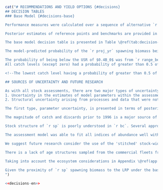 ```r
cat("# RECOMMENDATIONS AND YIELD OPTIONS {#decisions}
## DECISION TABLES
### Base Model {#decisions-base}

Performance measures were calculated over a sequence of alternative `r end_yr` projected catch levels and are based on one-year projections to `r assess_yr`. Projected, bias-corrected log recruitment anomalies in `r end_yr` and `r assess_yr` were drawn randomly from a normal distribution, $~N(0,\tau^2)$.

Posterior estimates of reference points and benchmarks are provided in Table \@ref(tab:reference-points-table). A decision table is presented showing predicted probabilities of undesirable states under alternative `r assess_yr` projected catch levels (Table \@ref(tab:decision-table)). An undesirable biomass-based performance measure is defined to occur when the `r proj_yr` projected  spawning biomass is below the reference point or benchmark, i.e., the ratio `r paste0('$B_{', proj_yr, '}/B_\mathrm{ReferencePoint} < 1$')`. An undesirable fishing mortality-based performance measure is defined to occur when projected `r assess_yr` fishing mortality is above the reference point, i.e., `r paste0('$F_{', assess_yr, '}/F_\mathrm{ReferencePoint} > 1$')`. Probabilities in the decision tables are measured as the proportion of posterior samples that meet the above criteria (i.e., proportion of posterior samples < 1 for biomass-based performance measures; and proportion of posterior samples > 1 for fishing mortality-based performance measures).

The base model decision table is presented in Table \@ref(tab:decision-table). Alternative `r assess_yr` catch levels are presented from 0 t to 50,000 t. Catches are shown in 2,000 t increments from zero to 10,000 t; then in 1,000 t increments between 10,000 t and 20,000 t; and then in 2,000 t increments from 22,000 t to 30,000 t. A catch level of 50,000 t is also given for reference purposes as it was included in the last assessment [@grandin2017].

The model-predicted probability of the `r proj_yr` spawning biomass being below the `r assess_yr` spawning biomass ranged from `r prob_proj_less_assess_0` under zero `r assess_yr` catch to `r prob_proj_less_assess_10` under 10,000 t of catch, which is double the current total TAC. At 50,000 t, the probability is `r prob_proj_less_assess_50`. The TAC that is closest to 0.5 probability of the biomass declining from `r assess_yr` to `r proj_yr` (while still being below 0.5) is `r prob_less_50_50$tac`,000 t, at a probability of `r val_less_50_50`.

The probability of being below the USR of $0.4B_0$ was from `r range_below_04bo[1]` to `r range_below_04bo[2]` over the range of catch levels considered; the probability of being below the LRP of $0.2B_0$ for the same catch range was from `r range_below_02bo[1]` to `r range_below_02bo[2]`.
All catch levels (except zero) had a probability of greater than 0.5 of the `r proj_yr` biomass being under the $0.4B_0$ reference point. 

<!--The lowest catch level having a probability of greater than 0.5 of the `r proj_yr` biomass being under the $0.2B_0$ limit reference point was `r row_greater_50_50_02bo$tac`,000 t, with a probability of `r prob_greater_50_50_02bo`.-->

## SOURCES OF UNCERTAINTY AND FUTURE RESEARCH

As with all stock assessments, there are two major types of uncertainty in the advice presented in this document:
1. Uncertainty in the estimates of model parameters within the assessment
2. Structural uncertainty arising from processes and data that were not included in the assessment

The first type, parameter uncertainty, is presented in terms of posterior credible intervals for parameters and state variables such as biomass, recruitment, and fishing mortality. This uncertainty was captured in the decision tables and was further explored using sensitivity analyses.

The magnitude of catch and discards prior to 1996 is a major source of structural uncertainty in this assessment. As discussed in Section \@ref(sec:catch-data), all catch data prior to 1996 were omitted from this assessment on the recommendation of industry advisors and Technical Working Group, as was done in the `r la`. `r sp` is known to have been discarded at sea in large quantities due to proteolysis of the flesh if catches were not landed and frozen quickly after capture. Applications of ratio estimators or models to estimate historical discard rates were rejected as analytical tools due to discarding of whole tows and changes to discarding behaviour over time.

Stock structure of `r sp` is poorly understood in `r bc`. Several approaches are available to improve understanding of stock structure including genetic analysis, analysis of otolith microchemistry, and analysis of life-history traits such as growth and maturity. `r sp` is managed as a coast-wide stock. If there are distinct stocks within `r bc` waters, there may be risks associated with taking a large proportion of the TAC from one area. In particular, the less steep decline in the `r qcs` compared to the declines seen in the other survey indexes raises questions about stock structure.

The assessment model was able to fit all indices of abundance well with the possible exception of the `r qcs`. Although the index has declined since 2015 (and in particular in 2021 after the initial Technical Working Group meetings), the decline has been somewhat less pronounced than the other surveys or the `r dcpue`. We attempted to better fit the `r qcs` with survey-specific time-varying selectivity, but we were unable to obtain satisfactory estimates of selectivity and MCMC diagnostics on this model and so used time-invariant selectivity in the base model. It is possible Queen Charlotte Sound represents a nursery ground for `r sp` or factors affecting local distribution or movement (such as environmental conditions) have resulted in a moderately different index pattern in the `r qcs` compared to the other surveys. Overall, the congruence between the coast-wide 'stitched' synoptic survey and the `r dcpue` give us some confidence that both data sources are capturing underlying biomass dynamics.

We suggest future research consider the use of the 'stitched' stock-wide geostatistical index as a replacement for considering each of the synoptic surveys as independent samples from the same overall stock (sometimes with different selectivities). The distinct age composition data precluded us from doing that in this assessment, but future research could consider the impact of considering these composition data as independent samples from the same overall stock (perhaps with area and density expansion) or standardizing these data as well with a similar multivariate geostatistical model.

There is a lack of age structures sampled from the commercial fleets from 2020 onwards. This would have had a minimal effect on this assessment given the last year of data was 2021. However, this may have an increasingly large impact on the assessment in terms of estimating selectivity, recruitment, and tracking age-cohorts within the composition data. Retrospective analyses could be conducted excluding existing commercial age data to partially evaluate this impact. Simulation analyses, possibly including closed-loop simulation, could also evaluate this impact. However, we think it is reasonable to assume that some level of continued age structure sampling from the commercial fleet will be important to this assessment going forward.

Taking into account the ecosystem considerations in Appendix \@ref(app:eco) and known biology of `r sp`, there are no clear indications that current environmental conditions should modify the catch advice in this assessment. Future research could evaluate incorporating environmental variables into the `r sp` stock advice more explicitly. It is not clear what mechanism this should entail, although options may include linking environmental indices to natural mortality or recruitment processes [e.g., @wham]. Other options would include adjusting target fishing mortality based on ecosystem modelling [@howell2021] or through closed-loop simulation that aims to find management procedures that are robust to uncertainties about future environmental conditions [e.g., @anderson2020gfmp].
  
Given the proximity of `r sp` spawning biomass to the LRP under the base model and most sensitivity analyses, as well as the declining survey indices, we suggest this stock assessment should be updated with new data on a relatively short interval. We suggest an appropriate interval would be two years once one additional survey will have been conducted for each subregion and new commercial biological samples will hopefully be available for aging.
")
```

```r
<<decisions-en>>
```
